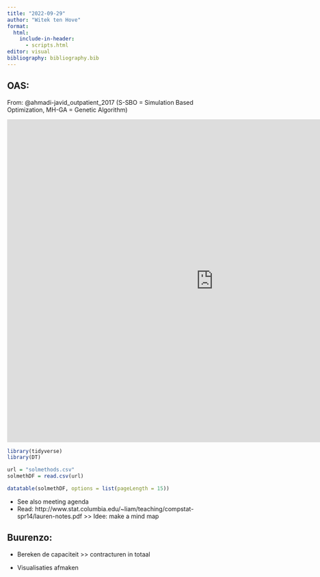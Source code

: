 ```yaml
---
title: "2022-09-29"
author: "Witek ten Hove"
format:
  html:
    include-in-header:
      - scripts.html
editor: visual
bibliography: bibliography.bib
---
```


## OAS:

From: @ahmadi-javid_outpatient_2017 (S-SBO = Simulation Based Optimization, MH-GA = Genetic Algorithm)

<iframe width="963" height="754" seamless frameborder="0" scrolling="no" src="https://docs.google.com/spreadsheets/d/e/2PACX-1vSOOBXb-av-h3waIWdnDbw8BAUQgB2Ogq4eXKnhsvU5i-5DoxZuM2fREjwq99I0tsYfnXghw45b4iTO/pubchart?oid=1356580898&amp;format=interactive">

</iframe>

```r
library(tidyverse)
library(DT)

url = "solmethods.csv"
solmethDF = read.csv(url)

datatable(solmethDF, options = list(pageLength = 15))
```

-   See also meeting agenda
-   Read: http://www.stat.columbia.edu/\~liam/teaching/compstat-spr14/lauren-notes.pdf \>\> Idee: make a mind map

## Buurenzo:

-   Bereken de capaciteit \>\> contracturen in totaal

-   Visualisaties afmaken

